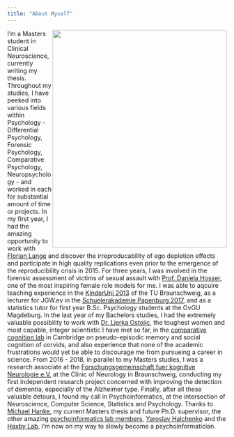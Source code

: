 ```yaml
---
title: "About Myself"
---
```



</body>

<img style="float: right;" src="img/IMG_0326.jpg" width="400" height="500">

I'm a Masters student in Clinical Neuroscience, currently writing my thesis. Throughout my studies, I have peeked into various fields within Psychology - Differential Psychology, Forensic Psychology, Comparative Psychology, Neuropsychology - and worked in each for substantial amount of time or projects. In my first year, I had the amazing opportunity to work with [Florian Lange](https://feb.kuleuven.be/BEE/research-team/florian-lange/) and discover the irreproducability of ego depletion effects and participate in high quality replications even prior to the emergence of the reproducibility crisis in 2015. For three years, I was involved in the forensic assessment of victims  of sexual assault with [Prof. Daniela Hosser](https://www.tu-braunschweig.de/psychologie/abt/epf/mitarbeiter/hosser), one of the most inspiring female role models for me. I was able to aqcuire teaching experience in the [KinderUni 2013](https://www.tu-braunschweig.de/presse/veranstaltungen/kinderuni/archiv/2013) of the TU Braunschweig, as a lecturer for JGW.ev in the [Schuelerakademie Papenburg 2017](https://jgw-ev.de/schuelerakademie/archiv/schulerakademie-papenburg-i-2017/), and as a statistics tutor for first year B.Sc. Psychology students at the OvGU Magdeburg.
In the last year of my Bachelors studies, I had the extremely valuable possibility to work with [Dr. Ljerka Ostojic](https://www.researchgate.net/profile/Ljerka_Ostojic), the toughest women and most capable, integer scientistic I have met so far, in the [comparative cognition lab](https://www.psychol.cam.ac.uk/research/ccl) in Cambridge on pseudo-episodic memory and social cognition of corvids, and also experience that none of the academic frustrations would yet be able to discourage me from pursueing a career in science.
From 2016 - 2018, in parallel to my Masters studies, I was a research associate at the [Forschungsgemeinschaft fuer kognitive Neurologie e.V.](https://www.klinikum-braunschweig.de/284.0.html) at the Clinic of Neurology in Braunschweig, conducting my first independent research project concerned with improving the detection of dementia, especially of the Alzheimer type.
Finally, after all these valuable detours, I found my call in Psychoinformatics, at the intersection of Neuroscience, Computer Science, Statistics and Psychology. Thanks to [Michael Hanke](https://github.com/mih), my current Masters thesis and future Ph.D. supervisor, the other amazing [psychoinformatics lab members](http://www.psychoinformatics.de/lab-members.html), [Yaroslav Halchenko](https://github.com/yarikoptic) and the [Haxby Lab](http://haxbylab.dartmouth.edu/index.html), I'm now on my way to slowly become a psychoinformatician.

